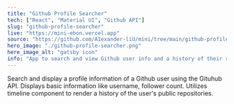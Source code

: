 ```yaml
---
title: "Github Profile Searcher"
tech: ["React", "Material UI", "Github API"]
slug: "github-profile-searcher"
live: "https://mini-ebon.vercel.app"
source: "https://github.com/A1exander-liU/mini/tree/main/github-profile-searcher"
hero_image: "./github-profile-searcher.png"
here_image_alt: "gatsby icon"
info: "App to search and view Github user info and a history of their repositories"
---
```


Search and display a profile information of a Github user using the Gituhub API. Displays basic
information like username, follower count. Utilizes timeline component to render a history of
the user's public repositories.
